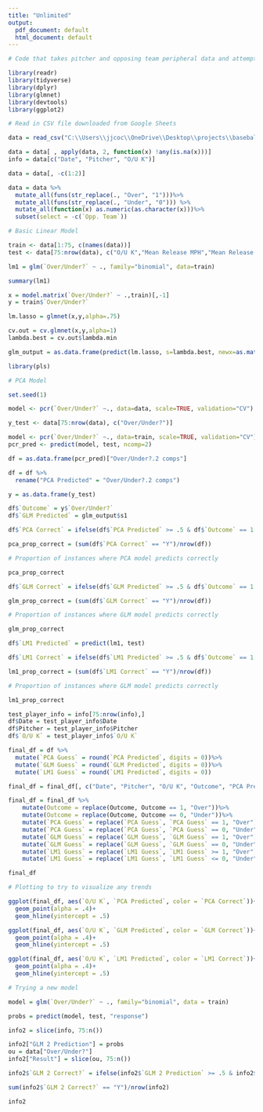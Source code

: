 ---
title: "Unlimited"
output:
  pdf_document: default
  html_document: default
---

```{r}
# Code that takes pitcher and opposing team peripheral data and attempts to predict whether they will go over or under their strikeout total

library(readr)
library(tidyverse)
library(dplyr)
library(glmnet)
library(devtools)
library(ggplot2)

# Read in CSV file downloaded from Google Sheets

data = read_csv("C:\\Users\\jjcoc\\OneDrive\\Desktop\\projects\\baseball\\pitchers.csv")

data = data[ , apply(data, 2, function(x) !any(is.na(x)))]
info = data[c("Date", "Pitcher", "O/U K")]

data = data[, -c(1:2)]

data = data %>%
  mutate_all(funs(str_replace(., "Over", "1")))%>%
  mutate_all(funs(str_replace(., "Under", "0"))) %>%
  mutate_all(function(x) as.numeric(as.character(x)))%>%
  subset(select = -c(`Opp. Team`))

# Basic Linear Model

train <- data[1:75, c(names(data))]
test <- data[75:nrow(data), c("O/U K","Mean Release MPH","Mean Release X","Mean Release Y","Mean Release Z","K/9","K/BB","WHIP","ERA","GB/FB","Opp. Win %","Opp BA","Opp OBP","Opp OPS+","Opp K", "Opp BB")]

lm1 = glm(`Over/Under?` ~ ., family="binomial", data=train)

summary(lm1)
```

```{r}
x = model.matrix(`Over/Under?` ~ .,train)[,-1]
y = train$`Over/Under?`

lm.lasso = glmnet(x,y,alpha=.75)

cv.out = cv.glmnet(x,y,alpha=1)
lambda.best = cv.out$lambda.min

glm_output = as.data.frame(predict(lm.lasso, s=lambda.best, newx=as.matrix(test),interval = 'confidence'))
```

```{r}
library(pls)

# PCA Model

set.seed(1)

model <- pcr(`Over/Under?` ~., data=data, scale=TRUE, validation="CV")

y_test <- data[75:nrow(data), c("Over/Under?")]

model <- pcr(`Over/Under?` ~., data=train, scale=TRUE, validation="CV")
pcr_pred <- predict(model, test, ncomp=2)

df = as.data.frame(pcr_pred)["Over/Under?.2 comps"]

df = df %>%
  rename("PCA Predicted" = "Over/Under?.2 comps")

y = as.data.frame(y_test)

df$`Outcome` = y$`Over/Under?`
df$`GLM Predicted` = glm_output$s1

df$`PCA Correct` = ifelse(df$`PCA Predicted` >= .5 & df$`Outcome` == 1 | df$`PCA Predicted` < .5 & df$`Outcome` == 0, "Y", "N")

pca_prop_correct = (sum(df$`PCA Correct` == "Y")/nrow(df))

# Proportion of instances where PCA model predicts correctly

pca_prop_correct

df$`GLM Correct` = ifelse(df$`GLM Predicted` >= .5 & df$`Outcome` == 1 | df$`GLM Predicted` < .5 & df$`Outcome` == 0, "Y", "N")

glm_prop_correct = (sum(df$`GLM Correct` == "Y")/nrow(df))

# Proportion of instances where GLM model predicts correctly

glm_prop_correct

df$`LM1 Predicted` = predict(lm1, test)

df$`LM1 Correct` = ifelse(df$`LM1 Predicted` >= .5 & df$`Outcome` == 1 | df$`LM1 Predicted` < .5 & df$`Outcome` == 0, "Y", "N")

lm1_prop_correct = (sum(df$`LM1 Correct` == "Y")/nrow(df))

# Proportion of instances where GLM model predicts correctly

lm1_prop_correct

test_player_info = info[75:nrow(info),]
df$Date = test_player_info$Date
df$Pitcher = test_player_info$Pitcher
df$`O/U K` = test_player_info$`O/U K`

final_df = df %>%
  mutate(`PCA Guess` = round(`PCA Predicted`, digits = 0))%>%
  mutate(`GLM Guess` = round(`GLM Predicted`, digits = 0))%>%
  mutate(`LM1 Guess` = round(`LM1 Predicted`, digits = 0))

final_df = final_df[, c("Date", "Pitcher", "O/U K", "Outcome", "PCA Predicted", "PCA Guess", "PCA Correct", "GLM Predicted", "GLM Guess", "GLM Correct", "LM1 Predicted", "LM1 Guess", "LM1 Correct")]

final_df = final_df %>% 
    mutate(Outcome = replace(Outcome, Outcome == 1, "Over"))%>% 
    mutate(Outcome = replace(Outcome, Outcome == 0, "Under"))%>% 
    mutate(`PCA Guess` = replace(`PCA Guess`, `PCA Guess` == 1, "Over"))%>% 
    mutate(`PCA Guess` = replace(`PCA Guess`, `PCA Guess` == 0, "Under"))%>% 
    mutate(`GLM Guess` = replace(`GLM Guess`, `GLM Guess` == 1, "Over"))%>% 
    mutate(`GLM Guess` = replace(`GLM Guess`, `GLM Guess` == 0, "Under"))%>% 
    mutate(`LM1 Guess` = replace(`LM1 Guess`, `LM1 Guess` >= 1, "Over"))%>% 
    mutate(`LM1 Guess` = replace(`LM1 Guess`, `LM1 Guess` <= 0, "Under"))

final_df
```
```{r}
# Plotting to try to visualize any trends

ggplot(final_df, aes(`O/U K`, `PCA Predicted`, color = `PCA Correct`))+
  geom_point(alpha = .4)+
  geom_hline(yintercept = .5)

ggplot(final_df, aes(`O/U K`, `GLM Predicted`, color = `GLM Correct`))+
  geom_point(alpha = .4)+
  geom_hline(yintercept = .5)

ggplot(final_df, aes(`O/U K`, `LM1 Predicted`, color = `LM1 Correct`))+
  geom_point(alpha = .4)+
  geom_hline(yintercept = .5)
```

```{r}
# Trying a new model

model = glm(`Over/Under?` ~ ., family="binomial", data = train)

probs = predict(model, test, "response")

info2 = slice(info, 75:n())

info2["GLM 2 Prediction"] = probs
ou = data["Over/Under?"]
info2["Result"] = slice(ou, 75:n())

info2$`GLM 2 Correct?` = ifelse(info2$`GLM 2 Prediction` >= .5 & info2$Result == 1 | info2$`GLM 2 Prediction` < .5 & info2$Result == 0, "Y", "N")

sum(info2$`GLM 2 Correct?` == "Y")/nrow(info2)

info2
```


